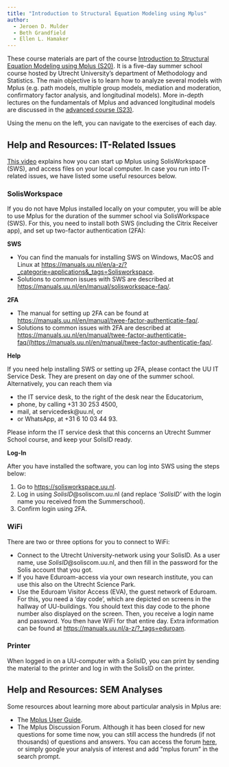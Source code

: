 ```yaml
---
title: "Introduction to Structural Equation Modeling using Mplus"
author: 
  - Jeroen D. Mulder
  - Beth Grandfield
  - Ellen L. Hamaker
---
```


These course materials are part of the course [Introduction to Structural Equation Modeling using Mplus (S20)](https://utrechtsummerschool.nl/courses/social-sciences/introduction-to-structural-equation-modeling-using-mplus). It is a five-day summer school course hosted by Utrecht University's department of Methodology and Statistics. The main objective is to learn how to analyze several models with Mplus (e.g. path models, multiple group models, mediation and moderation, confirmatory factor analysis, and longitudinal models). More in-depth lectures on the fundamentals of Mplus and advanced longitudinal models are discussed in the [advanced course (S23)](https://utrechtsummerschool.nl/courses/social-sciences/advanced-course-on-using-mplus).

Using the menu on the left, you can navigate to the exercises of each day.

## Help and Resources: IT-Related Issues

[This video](https://video.uu.nl/permalink/v1268a8cfe5100ocsud7/iframe/) explains how you can start up Mplus using SolisWorkspace (SWS), and access files on your local computer. In case you run into IT-related issues, we have listed some useful resources below.

::: {.callout-note collapse="true"}
### SolisWorkspace
If you do not have Mplus installed locally on your computer, you will be able to use Mplus for the duration of the summer school via SolisWorkspace (SWS). For this, you need to install both SWS (including the Citrix Receiver app), and set up two-factor authentication (2FA): 

**SWS**

- You can find the manuals for installing SWS on Windows, MacOS and Linux at [https://manuals.uu.nl/en/a-z/?_categorie=applications&_tags=Solisworkspace](https://manuals.uu.nl/en/a-z/?_categorie=applications&_tags=Solisworkspace). 
- Solutions to common issues with SWS are described at [https://manuals.uu.nl/en/manual/solisworkspace-faq/](https://manuals.uu.nl/en/manual/solisworkspace-faq/). 

**2FA**

- The manual for setting up 2FA can be found at [https://manuals.uu.nl/en/manual/twee-factor-authenticatie-faq/](https://manuals.uu.nl/en/manual/twee-factor-authenticatie-faq/). 
- Solutions to common issues with 2FA are described at [https://manuals.uu.nl/en/manual/twee-factor-authenticatie-faq/(https://manuals.uu.nl/en/manual/twee-factor-authenticatie-faq/](https://manuals.uu.nl/en/manual/twee-factor-authenticatie-faq/). 

**Help**

If you need help installing SWS or setting up 2FA, please contact the UU IT Service Desk. They are present on day one of the summer school. Alternatively, you can reach them via 

-	the IT service desk, to the right of the desk near the Educatorium, 
-	phone, by calling +31 30 253 4500,
- mail, at servicedesk@uu.nl, or
-	or WhatsApp, at +31 6 10 03 44 93. 

Please inform the IT service desk that this concerns an Utrecht Summer School course, and keep your SolisID ready. 

**Log-In**

After you have installed the software, you can log into SWS using the steps below: 

1. Go to [https://solisworkspace.uu.nl](https://solisworkspace.uu.nl).
2. Log in using *SolisID*@soliscom.uu.nl (and replace *‘SolisID’* with the login name you received from the Summerschool).
3. Confirm login using 2FA.  
:::

::: {.callout-note collapse="true"}
### WiFi
There are two or three options for you to connect to WiFi:

-	Connect to the Utrecht University-network using your SolisID. As a user name, use *SolisID*@soliscom.uu.nl, and then fill in the password for the Solis account that you got.
-	If you have Eduroam-access via your own research institute, you can use this also on the Utrecht Science Park.
-	Use the Eduroam Visitor Access (EVA), the guest network of Eduroam. For this, you need a ‘day code’, which are depicted on screens in the hallway of UU-buildings. You should text this day code to the phone number also displayed on the screen. Then, you receive a login name and password. You then have WiFi for that entire day. Extra information can be found at [https://manuals.uu.nl/a-z/?_tags=eduroam](https://manuals.uu.nl/a-z/?_tags=eduroam). 
:::

::: {.callout-note collapse="true"}
### Printer
When logged in on a UU-computer with a SolisID, you can print by sending the material to the printer and log in with the SolisID on the printer.
:::

## Help and Resources: SEM Analyses
Some resources about learning more about particular analysis in Mplus are: 

- The [Mplus User Guide](https://statmodel.com/ugexcerpts.shtml).
- The Mplus Discussion Forum. Although it has been closed for new questions for some time now, you can still access the hundreds (if not thousands) of questions and answers. You can access the forum [here](https://www.statmodel.com/cgi-bin/discus/discus.cgi), or simply google your analysis of interest and add "mplus forum" in the search prompt. 
